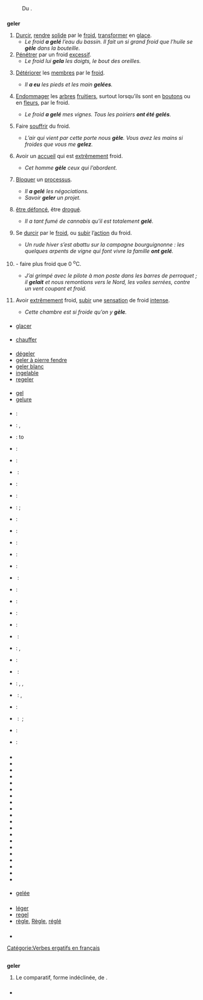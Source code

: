 == {{langue|fr}} ==
=== {{S|étymologie}} ===
: Du {{étyl|la|fr|mot=gelare}}.

=== {{S|verbe|fr}} ===
'''geler''' {{pron|ʒə.le|fr}} {{t|fr}} {{conj|grp=1|fr}}
# [[durcir|Durcir]], [[rendre]] [[solide]] par le [[froid]], [[transformer]] en [[glace]].
#* ''Le froid '''a gelé''' l’eau du bassin. Il fait un si grand froid que l’huile se '''gèle''' dans la bouteille.''
# [[pénétrer|Pénétrer]] par un froid [[excessif]].
#* ''Le froid lui '''gela''' les doigts, le bout des oreilles.''
# {{lexique|médecine|fr}} [[détériorer|Détériorer]] les [[membres]] par le [[froid]].
#* ''Il '''a eu''' les pieds et les main '''gelées'''.''
# {{spécialement|fr}} {{lexique|agriculture|fr}} [[endommager|Endommager]] les [[arbre]]s [[fruitier]]s, surtout lorsqu’ils sont en [[bouton]]s ou en [[fleur]]s, par le froid.
#* ''Le froid '''a gelé''' mes vignes. Tous les poiriers '''ont été gelés'''.''
# {{exagération|fr}} Faire [[souffrir]] du froid.
#* ''L’air qui vient par cette porte nous '''gèle'''. Vous avez les mains si froides que vous me '''gelez'''.''
# {{figuré|fr}} {{familier|fr}} Avoir un [[accueil]] qui est [[extrêmement]] froid.
#* ''Cet homme '''gèle''' ceux qui l’abordent.''
# {{figuré|fr}} [[bloquer|Bloquer]] un [[processus]].
#* ''Il '''a gelé''' les négociations.''
#* ''Savoir '''geler''' un projet.''
# {{Québec|fr}} {{familier|fr}} [[être défoncé]], être [[drogué]].
#* ''Il a tant fumé de cannabis qu'il est totalement '''gelé'''.''
# {{intransitif|fr}} Se [[durcir]] par le [[froid]], ou [[subir]] l’[[action]] du froid.
#* ''Un rude hiver s’est abattu sur la campagne bourguignonne : les quelques arpents de vigne qui font vivre la famille '''ont gelé'''.'' {{source|Rosa Moussaoui, ''Zéphyrin Camélinat (1840-1932) Un long chemin,  de la commune au communisme'', dans {{w|L'Humanité}}, 7 septembre 2011}}
# {{impersonnel|fr}} - faire plus froid que 0 <sup>o</sup>C.
#* ''J’ai grimpé avec le pilote à mon poste dans les barres de perroquet ; il '''gelait''' et nous remontions vers le Nord, les voiles serrées, contre un vent coupant et froid.'' {{source|{{w|Jean-Baptiste Charcot}}, ''Dans la mer du Groenland'', 1928}}
# {{intransitif|fr}} {{exagération|fr}} {{courant|fr}} Avoir [[extrêmement]] froid, [[subir]] une [[sensation]] de froid [[intense]].
#* ''Cette chambre est si froide qu’on y '''gèle'''.''

==== {{S|synonymes}} ====
* [[glacer]]

==== {{S|antonymes}} ====
* [[chauffer]]

==== {{S|dérivés}} ====
* [[dégeler]]
* [[geler à pierre fendre]]
* [[geler blanc]]
* [[ingelable]]
* [[regeler]]

==== {{S|apparentés}} ====
* [[gel]]
* [[gelure]]

==== {{S|traductions}} ====
{{trad-début|Durcir, rendre solide par le froid, transformer en glace. ''(Sens général).''}}
* {{T|af}} : {{trad-|af|vries}}
* {{T|de}} : {{trad+|de|frieren}}, {{trad+|de|einfrieren}}
* {{T|en}} : to {{trad+|en|freeze}}
* {{T|ang}} : {{trad-|ang|freosan}}
* {{T|az}} : {{trad+|az|dondurmaq}}
* {{T|be}} : {{trad-|be|марозіць|R=marozits’}}
* {{T|ht}} : {{trad--|ht|fè glas}}
* {{T|da}} : {{trad+|da|fryse}}
* {{T|es}} : {{trad+|es|congelar}} ; {{trad+|es|helar}}
* {{T|eo}} : {{trad-|eo|frosti}}
* {{T|fo}} : {{trad-|fo|frysta}}
* {{T|fi}} : {{trad+|fi|pakastaa}}
* {{T|fy}} : {{trad-|fy|frieze}}
* {{T|gallo}} : {{trad--|gallo|guerouer}}
* {{T|el}} : {{trad+|el|παγώνω|R=pagóno}}
* {{T|io}} : {{trad+|io|frostar}}
* {{T|it}} : {{trad+|it|congelare}}
* {{T|nl}} : {{trad+|nl|bevriezen}}
* {{T|oc}} : {{trad+|oc|gelar}}
* {{T|pl}} : {{trad+|pl|mrozić}}
* {{T|pt}} : {{trad+|pt|gelar}}, {{trad+|pt|congelar}}
* {{T|ro}} : {{trad+|ro|îngheța}}
* {{T|ru}} : {{trad+|ru|морозить|R=morozit’}}
* {{T|se}} : {{trad--|se|buolaštit}}, {{trad--|se|galmmihit}}, {{trad--|se|galbmot}}
* {{T|sr}} : {{trad+|sr|заледити}}, {{trad+|sr|смрзнути}}
* {{T|sv}} : {{trad+|sv|frysa}}
* {{T|uk}} : {{trad-|uk|заморожувати|R=zamorojouvaty}} ; {{trad-|uk|заморожуватися|R=zamorojouvatisia}}
{{trad-fin}}

{{trad-début|Se durcir par le froid, ou subir l’action du froid.}}
* {{T|az}} : {{trad+|az|donmaq}}
{{trad-fin}}

{{trad-début|Faire plus froid que zéro Celsius}}
* {{T|nl}} : {{trad+|nl|vriezen}}
{{trad-fin}}

=== {{S|prononciation}} ===
* {{pron|ʒə.le|fr}}
* {{écouter|lang=fr|{{Québec|nocat=1}} {{populaire|nocat=1}}|ʒle}}
* {{écouter|lang=fr|France <!-- précisez svp la ville ou la région -->|ʒə.le|audio=Fr-geler.ogg}}
* {{écouter|lang=fr|France|audio=LL-Q150 (fra)-Roll-Morton-geler.wav}}
* {{écouter|lang=fr|France (Massy)|audio=LL-Q150 (fra)-X-Javier-geler.wav}}
* {{écouter|lang=fr|Suisse (Genève)|audio=LL-Q150 (fra)-Nattes à chat-geler.wav}}
* {{écouter|lang=fr|France (Toulouse)|audio=LL-Q150 (fra)-Lepticed7-geler.wav}}
* {{écouter|lang=fr|France (Grenoble)|audio=LL-Q150 (fra)-GAllegre-geler.wav}}
* {{écouter|lang=fr|France (Lyon)|audio=LL-Q150 (fra)-Ltrlg-geler.wav}}
* {{écouter|lang=fr|France (Vosges)|audio=LL-Q150 (fra)-Poslovitch-geler.wav}}
* {{écouter|lang=fr|France (Lyon)||audio=LL-Q150 (fra)-WikiLucas00-geler.wav}}
* {{écouter|lang=fr|France (Paris)||audio=LL-Q150 (fra)-Ash Crow-geler.wav}}
* {{écouter|lang=fr|France (Vosges)||audio=LL-Q150 (fra)-LoquaxFR-geler.wav}}
* {{écouter|lang=fr|||audio=LL-Q150 (fra)-Madehub-geler.wav}}
* {{écouter|lang=fr|France (Hérault)||audio=LL-Q150 (fra)-T. Le Berre-geler.wav}}
* {{écouter|lang=fr|Suisse (Lausanne)||audio=LL-Q150 (fra)-Eihel-geler.wav}}
* {{écouter|lang=fr|||audio=LL-Q150 (fra)-Kaderousse-geler.wav}}
* {{écouter|lang=fr|France (Metz)||audio=LL-Q150 (fra)-val (Eavq)-geler.wav}}
* {{écouter|lang=fr|Canada (Shawinigan)||audio=LL-Q150 (fra)-DenisdeShawi-geler.wav}}
* {{écouter|lang=fr|France (Cesseras)||audio=LL-Q150 (fra)-Guilhelma-geler.wav}}



















==== {{S|homophones|fr}} ====
* [[gelée]]

=== {{S|anagrammes}} ===
* [[léger]]
* [[regel]]
* [[règle]], [[Règle]], [[réglé]]

=== {{S|références}} ===
* {{R:DAF8}}

[[Catégorie:Verbes ergatifs en français]]

== {{langue|nl}} ==
=== {{S|adjectif|nl|flexion}} ===
{{nl-adj|on.s=geel|on.v=geler|on.o=geelst|v.s=gele|v.v=gelere|v.o=geelste|pt.s=geels|pt.v=gelers}}
'''geler''' {{pron||nl}}
# Le comparatif, forme indéclinée, de {{lien|geel|nl}}.

=== {{S|prononciation}} ===
* {{écouter|lang=nl|audio=nl-geler.ogg}}
